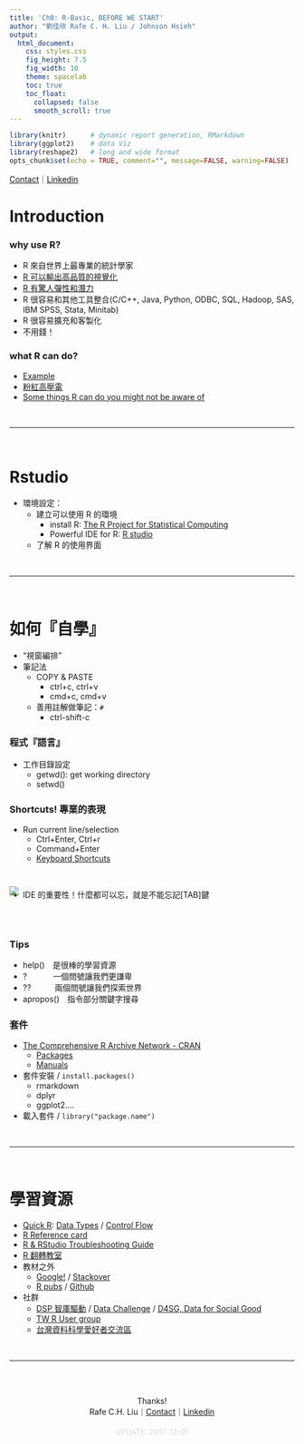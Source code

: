 ```yaml
---
title: 'Ch0: R-Basic, BEFORE WE START'
author: "劉佳欣 Rafe C. H. Liu / Johnson Hsieh"
output:
  html_document:
    css: styles.css
    fig_height: 7.5
    fig_width: 10
    theme: spacelab
    toc: true
    toc_float: 
      collapsed: false
      smooth_scroll: true
---
```

```r
library(knitr)      # dynamic report generation, RMarkdown
library(ggplot2)    # data Viz
library(reshape2)   # long and wide format
opts_chunk$set(echo = TRUE, comment="", message=FALSE, warning=FALSE)
```

[Contact](mailto:snexuz@gmail.com)｜[Linkedin](http://tw.linkedin.com/in/rafechliu)

# Introduction
### why use R?
  - R 來自世界上最專業的統計學家
  - [R 可以輸出高品質的視覺化](http://www.r-bloggers.com/mapping-the-worlds-biggest-airlines/)
  - [R 有驚人彈性和潛力](http://r4stats.com/2013/03/19/r-2012-growth-exceeds-sas-all-time-total/)
  - R 很容易和其他工具整合(C/C++, Java, Python, ODBC, SQL, Hadoop, SAS, IBM SPSS, Stata, Minitab)
  - R 很容易擴充和客製化
  - 不用錢！

### what R can do?
  - [Example](https://snexuz.github.io/201612_R/POS.html)
  - [粉紅高壓電](https://qazwsx36541472.shinyapps.io/Power_HackathonAsia-master/)
  - [Some things R can do you might not be aware of](http://simplystatistics.org/2013/12/30/some-things-r-can-do-you-might-not-be-aware-of/)


<br><hr><br>

# Rstudio
- 環境設定：
    - 建立可以使用 R 的環境
        - install R: [The R Project for Statistical Computing](http://www.r-project.org/)
        - Powerful IDE for R: [R studio ](http://www.rstudio.com/)
    - 了解 R 的使用界面

<br><hr><br>

# 如何『自學』
- "視窗編排"
- 筆記法
    - COPY & PASTE
        - ctrl+c, ctrl+v
        - cmd+c, cmd+v
    - 善用註解做筆記：``#`` 
        - ctrl-shift-c

### 程式『語言』
- 工作目錄設定
    - getwd(): get working directory
    - setwd() 
    
    
### Shortcuts! 專業的表現
- Run current line/selection
    - Ctrl+Enter, Ctrl+r
    - Command+Enter
    - [Keyboard Shortcuts](https://support.rstudio.com/hc/en-us/articles/200711853-Keyboard-Shortcuts)

<br>

- IDE 的重要性！什麼都可以忘，就是不能忘記[TAB]鍵

<img src='img/tabs.jpg' align='center' style='margin-top: -38px;'></img>

<br>


### Tips
* help()　是很棒的學習資源
* ? 　　　一個問號讓我們更謙卑
* ??　　　兩個問號讓我們探索世界
* apropos()　指令部分關鍵字搜尋
      

### 套件

- [The Comprehensive R Archive Network - CRAN](https://cran.r-project.org/)
    - [Packages](https://cloud.r-project.org/web/packages/)
    - [Manuals](https://cloud.r-project.org/)
- 套件安裝 / `install.packages()`
    - rmarkdown
    - dplyr
    - ggplot2....
- 載入套件 / `library("package.name")`

        
<br><hr><br>


# 學習資源
- [Quick R](http://www.statmethods.net/index.html): [Data Types](http://www.statmethods.net/input/datatypes.html) / [Control Flow](http://www.statmethods.net/management/controlstructures.html)
- [R Reference card](http://cran.r-project.org/doc/contrib/Short-refcard.pdf)
- [R & RStudio Troubleshooting Guide](https://github.com/dspim/R/wiki/R-&-RStudio-Troubleshooting-Guide)
- [R 翻轉教室](http://wush978.github.io/DataScienceAndR/)
- 教材之外
    - [Google!](http://www.google.com) / [Stackover](http://stackoverflow.com/)
    - [R pubs](https://rpubs.com/) / [Github](https://github.com/explore)
- 社群
    - [DSP 智庫驅動](http://dsp.im/) / [Data Challenge](http://dc.dsp.im/main/content/KAMERA-Emergency-Medicine-Challenge) / [D4SG, Data for Social Good](https://www.facebook.com/groups/1642333189376600/?fref=ts) 
    - [TW R User group](http://www.meetup.com/Taiwan-R/)
    - [台灣資料科學愛好者交流區](https://www.facebook.com/groups/datasci.tw/?fref=ts)
    
    
<br><hr><br>


<div style="text-align: center;">
<br> Thanks!<br>
Rafe C.H. Liu｜[Contact](mailto:snexuz@gmail.com)｜[Linkedin](http://tw.linkedin.com/in/rafechliu)
<p style="font-size: 10pt; text-align: center; color: #dddddd; padding-top:5px;"> UPDATE: 2017-12-01 </p>
</div>
